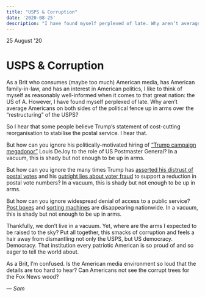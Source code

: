 ```yaml
---
title: "USPS & Corruption"
date: '2020-08-25'
description: "I have found myself perplexed of late. Why aren’t average Americans on both sides of the political fence up in arms over the “restructuring” of the USPS?"
---
```



<Date>
  25 August '20
</Date>

# USPS & Corruption

As a Brit who consumes (maybe too much) American media, has American family-in-law, and has an interest in American politics, I like to think of myself as reasonably well-informed when it comes to that great nation: the US of A. However, I have found myself perplexed of late. Why aren’t average Americans on both sides of the political fence up in arms over the “restructuring” of the USPS?

So I hear that some people believe Trump’s statement of cost-cutting reorganisation to stabilise the postal service. I hear that.

But how can you ignore his politically-motivated hiring of [“Trump campaign megadonor”](https://www.nytimes.com/article/general-louis-dejoy-postmaster.html) Louis DeJoy to the role of US Postmaster General? In a vacuum, this is shady but not enough to be up in arms.

But how can you ignore the many times Trump has [asserted his distrust of postal votes](https://www.refinery29.com/en-us/2020/08/9964894/trump-sabotage-mail-in-voting-usps-post-office-funding) and his [outright lies about voter fraud](https://www.nytimes.com/article/mail-in-voting-explained.html) to support a reduction in postal vote numbers? In a vacuum, this is shady but not enough to be up in arms.

But how can you ignore widespread denial of access to a public service? [Post boxes](https://www.refinery29.com/en-us/2020/08/9967359/are-mailboxes-being-removed-streets-usps-reason) and [sorting machines](https://www.vice.com/en_us/article/n7wk9z/the-post-office-is-deactivating-mail-sorting-machines-ahead-of-the-election) are disappearing nationwide. In a vacuum, this is shady but not enough to be up in arms.

Thankfully, we don’t live in a vacuum. Yet, where are the arms I expected to be raised to the sky? Put all together, this smacks of corruption and feels a hair away from dismantling not only the USPS, but US democracy. Democracy. That institution every patriotic American is so proud of and so eager to tell the world about.

As a Brit, I’m confused. Is the American media environment so loud that the details are too hard to hear? Can Americans not see the corrupt trees for the Fox News wood?

_&mdash; Sam_